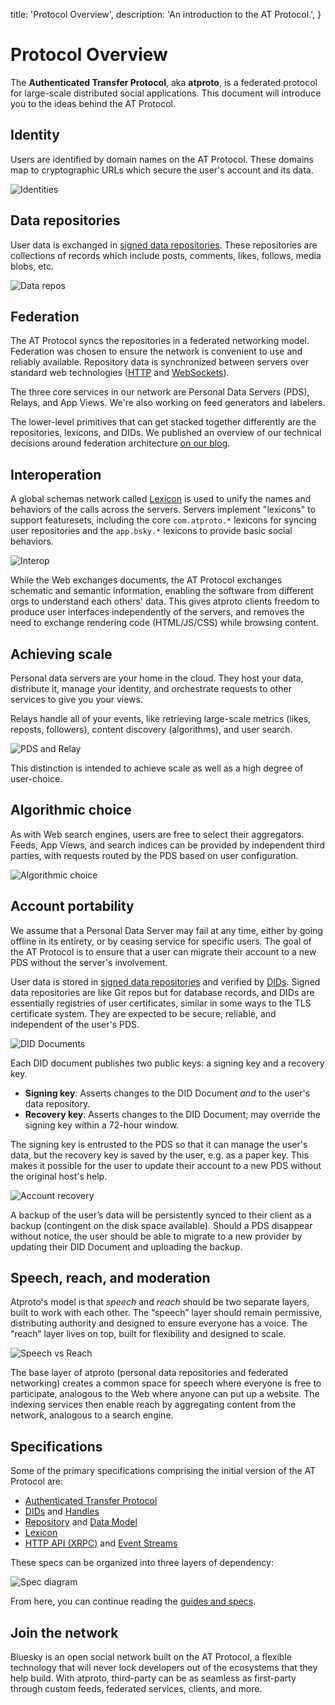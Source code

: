   title: 'Protocol Overview',
  description:
    'An introduction to the AT Protocol.',
}

# Protocol Overview

The **Authenticated Transfer Protocol**, aka **atproto**, is a federated protocol for large-scale distributed social applications. This document will introduce you to the ideas behind the AT Protocol.

## Identity

Users are identified by domain names on the AT Protocol. These domains map to cryptographic URLs which secure the user's account and its data.

![Identities](/img/identities.jpg)

## Data repositories

User data is exchanged in [signed data repositories](/guides/data-repos). These repositories are collections of records which include posts, comments, likes, follows, media blobs, etc.

![Data repos](/img/data-repos.jpg)

## Federation

The AT Protocol syncs the repositories in a federated networking model. Federation was chosen to ensure the network is convenient to use and reliably available. Repository data is synchronized between servers over standard web technologies ([HTTP](/specs/xrpc) and [WebSockets](/specs/event-stream)).

The three core services in our network are Personal Data Servers (PDS), Relays, and App Views. We're also working on feed generators and labelers.

The lower-level primitives that can get stacked together differently are the repositories, lexicons, and DIDs. We published an overview of our technical decisions around federation architecture [on our blog](https://bsky.social/about/blog/5-5-2023-federation-architecture).

## Interoperation

A global schemas network called [Lexicon](/specs/lexicon) is used to unify the names and behaviors of the calls across the servers. Servers implement "lexicons" to support featuresets, including the core `com.atproto.*` lexicons for syncing user repositories and the `app.bsky.*` lexicons to provide basic social behaviors.

![Interop](/img/interop.jpg)

While the Web exchanges documents, the AT Protocol exchanges schematic and semantic information, enabling the software from different orgs to understand each others' data. This gives atproto clients freedom to produce user interfaces independently of the servers, and removes the need to exchange rendering code (HTML/JS/CSS) while browsing content.

## Achieving scale

Personal data servers are your home in the cloud. They host your data, distribute it, manage your identity, and orchestrate requests to other services to give you your views.

Relays handle all of your events, like retrieving large-scale metrics (likes, reposts, followers), content discovery (algorithms), and user search.

![PDS and Relay](/img/small-big-world.jpg)

This distinction is intended to achieve scale as well as a high degree of user-choice.

## Algorithmic choice

As with Web search engines, users are free to select their aggregators. Feeds, App Views, and search indices can be provided by independent third parties, with requests routed by the PDS based on user configuration.

![Algorithmic choice](/img/algorithmic-choice.jpg)

## Account portability

We assume that a Personal Data Server may fail at any time, either by going offline in its entirety, or by ceasing service for specific users. The goal of the AT Protocol is to ensure that a user can migrate their account to a new PDS without the server's involvement.

User data is stored in [signed data repositories](/guides/data-repos) and verified by [DIDs](/guides/identity). Signed data repositories are like Git repos but for database records, and DIDs are essentially registries of user certificates, similar in some ways to the TLS certificate system. They are expected to be secure, reliable, and independent of the user's PDS.

![DID Documents](/img/did-doc.jpg)

Each DID document publishes two public keys: a signing key and a recovery key.

* **Signing key**: Asserts changes to the DID Document *and* to the user's data repository.
* **Recovery key**: Asserts changes to the DID Document; may override the signing key within a 72-hour window.

The signing key is entrusted to the PDS so that it can manage the user's data, but the recovery key is saved by the user, e.g. as a paper key. This makes it possible for the user to update their account to a new PDS without the original host's help.

![Account recovery](/img/recovery.jpg)

A backup of the user’s data will be persistently synced to their client as a backup (contingent on the disk space available). Should a PDS disappear without notice, the user should be able to migrate to a new provider by updating their DID Document and uploading the backup.

## Speech, reach, and moderation

Atproto's model is that _speech_ and _reach_ should be two separate layers, built to work with each other. The “speech” layer should remain permissive, distributing authority and designed to ensure everyone has a voice. The “reach” layer lives on top, built for flexibility and designed to scale.

![Speech vs Reach](/img/speech-vs-reach.jpg)

The base layer of atproto (personal data repositories and federated networking) creates a common space for speech where everyone is free to participate, analogous to the Web where anyone can put up a website. The indexing services then enable reach by aggregating content from the network, analogous to a search engine.

## Specifications

Some of the primary specifications comprising the initial version of the AT Protocol are:

- [Authenticated Transfer Protocol](/specs/atp)
- [DIDs](/specs/did) and [Handles](/specs/handle)
- [Repository](/specs/repository) and [Data Model](/specs/data-model)
- [Lexicon](/specs/lexicon)
- [HTTP API (XRPC)](/specs/xrpc) and [Event Streams](/specs/event-stream)

These specs can be organized into three layers of dependency:

![Spec diagram](/img/spec-diagram.jpg)

From here, you can continue reading the [guides and specs](/docs).

## Join the network

Bluesky is an open social network built on the AT Protocol, a flexible technology that will never lock developers out of the ecosystems that they help build. With atproto, third-party can be as seamless as first-party through custom feeds, federated services, clients, and more.
